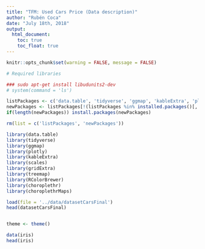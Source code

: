 ```yaml
---
title: "TFM: Used Cars Price (Data description)"
author: "Rubén Coca"
date: "July 18th, 2018"
output: 
  html_document:
    toc: true
    toc_float: true
---
```


```r
knitr::opts_chunk$set(warning = FALSE, message = FALSE)
```

```r
# Required libraries

### sudo apt-get install libudunits2-dev
# system(command = 'ls')

listPackages <- c('data.table', 'tidyverse', 'ggmap', 'kableExtra', 'plotly', 'scales', 'gridExtra', 'treemap', 'RColorBrewer', 'choroplethr', 'choroplethrMaps')
newPackages <- listPackages[!(listPackages %in% installed.packages()[,'Package'])]
if(length(newPackages)) install.packages(newPackages)

rm(list = c('listPackages', 'newPackages'))

library(data.table)
library(tidyverse)
library(ggmap)
library(plotly)
library(kableExtra)
library(scales)
library(gridExtra)
library(treemap)
library(RColorBrewer)
library(choroplethr)
library(choroplethrMaps)
```

```r
load(file = '../data/datasetCarsFinal')
head(datasetCarsFinal)
```

```r

```

```r
theme <- theme()
```

```r
data(iris)
head(iris)
```

```r

```

